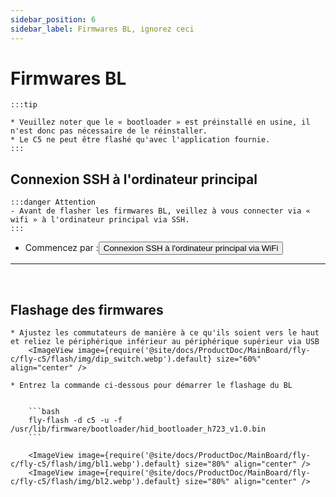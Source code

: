```yaml
---
sidebar_position: 6
sidebar_label: Firmwares BL, ignorez ceci
---
```







# Firmwares BL

    :::tip

    * Veuillez noter que le « bootloader » est préinstallé en usine, il n'est donc pas nécessaire de le réinstaller.
    * Le C5 ne peut être flashé qu'avec l'application fournie.
    :::

## Connexion SSH à l'ordinateur principal

    :::danger Attention
    - Avant de flasher les firmwares BL, veillez à vous connecter via « wifi » à l'ordinateur principal via SSH.
    :::

 * Commencez par :<Button variant="contained" disableElevation component="a" rel="noopener" href="/docs/ProductDoc/MainBoard/fly-c/fly-c5/ssh#connexion-ssh-a-lordinateur-principal-via-wifi">Connexion SSH à l'ordinateur principal via WiFi</Button>  
 ---
 <br/>

## Flashage des firmwares


    * Ajustez les commutateurs de manière à ce qu'ils soient vers le haut et reliez le périphérique inférieur au périphérique supérieur via USB
        <ImageView image={require('@site/docs/ProductDoc/MainBoard/fly-c/fly-c5/flash/img/dip_switch.webp').default} size="60%" align="center" />

    * Entrez la commande ci-dessous pour démarrer le flashage du BL


        ```bash
        fly-flash -d c5 -u -f /usr/lib/firmware/bootloader/hid_bootloader_h723_v1.0.bin
        ```

        <ImageView image={require('@site/docs/ProductDoc/MainBoard/fly-c/fly-c5/flash/img/bl1.webp').default} size="80%" align="center" />
        <ImageView image={require('@site/docs/ProductDoc/MainBoard/fly-c/fly-c5/flash/img/bl2.webp').default} size="80%" align="center" />
